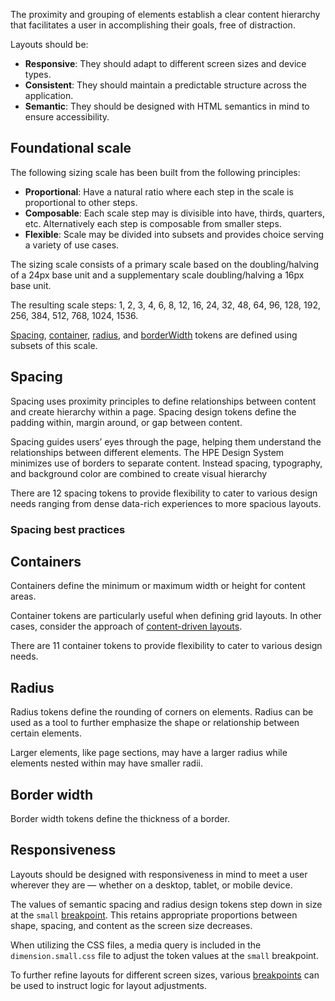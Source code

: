 
The proximity and grouping of elements establish a clear content hierarchy that facilitates a user in accomplishing their goals, free of distraction.

Layouts should be:

- **Responsive**: They should adapt to different screen sizes and device types.
- **Consistent**: They should maintain a predictable structure across the application.
- **Semantic**: They should be designed with HTML semantics in mind to ensure accessibility.

## Foundational scale

The following sizing scale has been built from the following principles:

- **Proportional**: Have a natural ratio where each step in the scale is proportional to other steps.
- **Composable**: Each scale step may is divisible into have, thirds, quarters, etc. Alternatively each step is composable from smaller steps.
- **Flexible**: Scale may be divided into subsets and provides choice serving a variety of use cases.

The sizing scale consists of a primary scale based on the doubling/halving of a 24px base unit and a supplementary scale doubling/halving a 16px base unit.

The resulting scale steps: 1, 2, 3, 4, 6, 8, 12, 16, 24, 32, 48, 64, 96, 128, 192, 256, 384, 512, 768, 1024, 1536.

[Spacing](#spacing), [container](#container), [radius](#radius), and [borderWidth](#border-width) tokens are defined using subsets of this scale.

## Spacing

Spacing uses proximity principles to define relationships between content and create hierarchy within a page. Spacing design tokens define the padding within, margin around, or gap between content.

Spacing guides users’ eyes through the page, helping them understand the relationships between different elements. The HPE Design System minimizes use of borders to separate content. Instead spacing, typography, and background color are combined to create visual hierarchy

There are 12 spacing tokens to provide flexibility to cater to various design needs ranging from dense data-rich experiences to more spacious layouts.

<ContentPane>
  <DesignTokensTable active="semantic.spacing" toolbar />
</ContentPane>

### Spacing best practices

<BestPracticeGroup>
  <Example
    height="none"
    bestPractice={{
      type: 'do',
      message:
        'Use spacing design tokens to style compositional or layout components like cards, layers, and grid spacing.',
    }}
    width="100%"
  >
    <SpacingBestPractices />
  </Example>
  <Example
    height="none"
    bestPractice={{
      type: 'dont',
      message: `Use spacing design tokens to style element-level components. Instead use component-specific tokens or element tokens which will ensure correct sizing of elements across screen sizes.`,
    }}
  >
    <SpacingBestPractices bestPractice={false} />
  </Example>
</BestPracticeGroup>

## Containers

Containers define the minimum or maximum width or height for content areas.

Container tokens are particularly useful when defining grid layouts. In other cases, consider the approach of [content-driven layouts](/templates/content-layouts#content-driven-layouts).

There are 11 container tokens to provide flexibility to cater to various design needs.

<ContentPane>
  <DesignTokensTable active="semantic.container" />
</ContentPane>

## Radius

Radius tokens define the rounding of corners on elements. Radius can be used as a tool to further emphasize the shape or relationship between certain elements.

Larger elements, like page sections, may have a larger radius while elements nested within may have smaller radii.

<ContentPane>
  <DesignTokensTable active="semantic.radius" toolbar />
</ContentPane>

## Border width

Border width tokens define the thickness of a border.

<ContentPane>
  <DesignTokensTable active="semantic.borderWidth" toolbar />
</ContentPane>

## Responsiveness

Layouts should be designed with responsiveness in mind to meet a user wherever they are &mdash; whether on a desktop, tablet, or mobile device.

The values of semantic spacing and radius design tokens step down in size at the `small` [breakpoint](/design-tokens/global#breakpoint). This retains appropriate proportions between shape, spacing, and content as the screen size decreases.

When utilizing the CSS files, a media query is included in the `dimension.small.css` file to adjust the token values at the `small` breakpoint.

To further refine layouts for different screen sizes, various [breakpoints](/design-tokens/global#breakpoint) can be used to instruct logic for layout adjustments.
